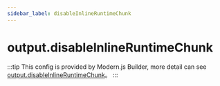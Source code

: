```yaml
---
sidebar_label: disableInlineRuntimeChunk
---
```


# output.disableInlineRuntimeChunk

:::tip
This config is provided by Modern.js Builder, more detail can see [output.disableInlineRuntimeChunk](https://modernjs.dev/builder/en/api/config-output.html#output-disableinlineruntimechunk)。
:::


<Main />
